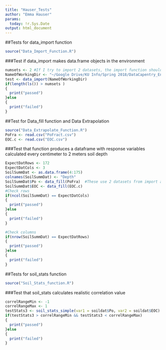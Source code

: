 ```yaml
---
title: "Hauser_Tests"
author: "Emma Hauser"
params:
  today: !r.Sys.Date
output: html_document
---
```

##Tests for data_import function

```r
source("Data_Import_Function.R")
```

###Test if data_import makes data.frame objects in the environment 
```r
numsets <- 2 #If I try to import 2 datasets, the import function should bring in 2 new objects. There will be other objects in the enviroment that come with the function, but always more than the number of datasets.
NameOfWorkingDir <- "~/Google Drive/KU Info/Spring 2018/DataCapentry_EnvironmentalInformatics/hauser_finalProject"
test <- data_import(NameOfWorkingDir)
if(length(ls()) > numsets )
{
  print("passed")
}else
{
  print("failed")
}
```

##Test for Data_fill function and Data Extrapolation

```r
source("Data_Extrapolate_Function.R")
PoFra <- read.csv("PoFract.csv")
EOC.c <- read.csv("EOC.csv")
```

###Test that function produces a dataframe with response variables calculated every centimeter to 2 meters soil depth

```r
ExpectDatRows <- 172
ExpectDatCols <- 3
SoilSummDat <- as.data.frame(4:175)
colnames(SoilSummDat) <- "Depth"
SoilSummDat$Po <- data_fill(PoFra)  #These use 2 datasets from import above to make a new dataframe with interpolated values. There should be a column for each set of values in the dataframe. This tests that the data_fill function works correctly.
SoilSummDat$EOC <- data_fill(EOC.c)
#Check rows
if(ncol(SoilSummDat) == ExpectDatCols)
{
  print("passed")
}else
{
  print("failed")
}

#Check columns
if(nrow(SoilSummDat) == ExpectDatRows)
{
  print("passed")
}else
{
  print("failed")
}

```


##Tests for soil_stats function

```r
source("Soil_Stats_function.R")
```

###Test that soil_stats calculates realistic correlation value

```r
correlRangeMin <- -1
correlRangeMax <- 1
testStats3 <- soil_stats_simple(var1 = soildat$Po, var2 = soildat$EOC)
if(testStats3 > correlRangeMin && testStats3 < correlRangeMax)
{
  print("passed")
}else
{
  print("failed")
}
```

<!-- ##Tests for soil_plot function
I am planning to learn additional plotting in ggplot/ggplot2 for future analyses. For now, I'm keeping things simple for my proposal and making plots though base R to show preliminary data. Once I learn ggplot graphing capabilities, I may need the following unit tests: -->

<!--```{r Soil_plot_sourced, echo=T}
source("SoilDataPlottingFunction.R")
install.packages("testthat")
library(testthat) #This test will make use of the testthat package and function, which is used for examining plot elements and expectations, particularly for graphs produced in ggplot2 
``` -->



<!--###Test that soil_plot function returns a ggplot object -->

<!--```{r soil_plot_1, echo=TRUE}
testplot <- soil_plot(test)

#test_that("Plot returns ggplot object",
#{
#Passes
  #expect_is(testplot,"ggplot")
#})

#The testthat() function returns red numbered "Failure" messages with description of the problem when expectation is not met. If the test passes, the function displays a green dot. 
#Resource for this function: https://journal.r-project.org/archive/2011/RJ-2011-002/RJ-2011-002.pdf
```-->


<!--###Test that soil_plot function uses correct data-->

<!--```{r soil_plot_2, echo=TRUE}
testplot2 <- soil_plot(test)

#test_that("Plot uses correct data", 
#{
  #Passes
  #expect_that(testplot2, equals(test$responseData))
#})

```-->

